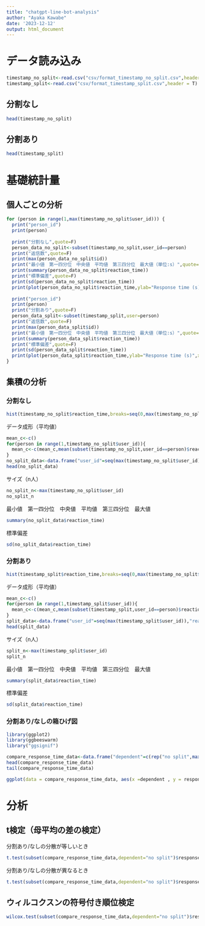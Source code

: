 ---
title: "chatgpt-line-bot-analysis"
author: "Ayaka Kawabe"
date: '2023-12-12'
output: html_document
---

# データ読み込み

```{r}
timestamp_no_split<-read.csv("csv/format_timestamp_no_split.csv",header = T)
timestamp_split<-read.csv("csv/format_timestamp_split.csv",header = T)
```

## 分割なし
```{r}
head(timestamp_no_split)
```
## 分割あり
```{r}
head(timestamp_split)
```

# 基礎統計量

## 個人ごとの分析
```{r}
for (person in range(1,max(timestamp_no_split$user_id))) {
  print("person_id")
  print(person)
  
  print("分割なし",quote=F)
  person_data_no_split<-subset(timestamp_no_split,user_id==person)
  print("返信数",quote=F)
  print(max(person_data_no_split$id))
  print("最小値　第一四分位　中央値　平均値　第三四分位　最大値（単位:s）",quote=F)
  print(summary(person_data_no_split$reaction_time))
  print("標準偏差",quote=F)
  print(sd(person_data_no_split$reaction_time))
  print(plot(person_data_no_split$reaction_time,ylab="Response time (s)",xlab="Thread id",main="Plot of response time without split"))
  
  print("person_id")
  print(person)
  print("分割あり",quote=F)
  person_data_split<-subset(timestamp_split,user=person)
  print("返信数",quote=F)
  print(max(person_data_split$id))
  print("最小値　第一四分位　中央値　平均値　第三四分位　最大値（単位:s）",quote=F)
  print(summary(person_data_split$reaction_time))
  print("標準偏差",quote=F)
  print(sd(person_data_split$reaction_time))
  print(plot(person_data_split$reaction_time,ylab="Response time (s)",xlab="Thread id",main="Plot of response time with split"))
}
```

## 集積の分析

### 分割なし

```{r}
hist(timestamp_no_split$reaction_time,breaks=seq(0,max(timestamp_no_split$reaction_time,timestamp_split$reaction_time)+10,5),xlab="Response Time (s)",main=NULL,col="CornFlowerBlue")
```

データ成形（平均値）
```{r}
mean_c<-c()
for(person in range(1,timestamp_no_split$user_id)){
  mean_c<-c(mean_c,mean(subset(timestamp_no_split,user_id==person)$reaction_time))
}
no_split_data<-data.frame("user_id"=seq(max(timestamp_no_split$user_id)),"reaction_time"=mean_c)
head(no_split_data)
```

サイズ（n人）
```{r}
no_split_n<-max(timestamp_no_split$user_id)
no_split_n
```

最小値　第一四分位　中央値　平均値　第三四分位　最大値
```{r}
summary(no_split_data$reaction_time)
```

標準偏差
```{r}
sd(no_split_data$reaction_time)
```


### 分割あり

```{r}
hist(timestamp_split$reaction_time,breaks=seq(0,max(timestamp_no_split$reaction_time,timestamp_split$reaction_time)+10,5),xlab="Response Time (s)",main=NULL,col="CornFlowerBlue")
```

データ成形（平均値）
```{r}
mean_c<-c()
for(person in range(1,timestamp_split$user_id)){
  mean_c<-c(mean_c,mean(subset(timestamp_split,user_id==person)$reaction_time))
}
split_data<-data.frame("user_id"=seq(max(timestamp_split$user_id)),"reaction_time"=mean_c)
head(split_data)
```

サイズ（n人）
```{r}
split_n<-max(timestamp_split$user_id)
split_n
```

最小値　第一四分位　中央値　平均値　第三四分位　最大値
```{r}
summary(split_data$reaction_time)
```

標準偏差
```{r}
sd(split_data$reaction_time)
```

### 分割あり/なしの箱ひげ図

```{r}
library(ggplot2)
library(ggbeeswarm)
library("ggsignif")
```

```{r}
compare_response_time_data<-data.frame("dependent"=c(rep("no split",max(no_split_data$user_id)),rep("split",max(split_data$user_id))),"response_time"=c(no_split_data$reaction_time,split_data$reaction_time))
head(compare_response_time_data)
tail(compare_response_time_data)
```

```{r}
ggplot(data = compare_response_time_data, aes(x =dependent , y = response_time, fill = dependent)) +stat_boxplot(geom = "errorbar", width = 0.2)+ geom_boxplot(outlier.color = "black")+ylab("Response Time (s)")+ stat_summary(geom = "point", shape = 4,fun = "mean", color = "black",size=2.8)+geom_beeswarm(cex = 1.2,show.legend = FALSE)+geom_signif(comparisons = list(c("no split", "split")),test = "t.test",na.rm = FALSE,map_signif_level = TRUE,y_position =22, col = "red") + theme_minimal()
```

# 分析

## t検定（母平均の差の検定）

分割あり/なしの分散が等しいとき
```{r}
t.test(subset(compare_response_time_data,dependent="no split")$response_time,subset(compare_response_time_data,dependent="split")$response_time,paired = T,alternative = "two.sided",var.equal = T,conf.level = 0.95)
```

分割あり/なしの分散が異なるとき
```{r}
t.test(subset(compare_response_time_data,dependent="no split")$response_time,subset(compare_response_time_data,dependent="split")$response_time,paired = T,alternative = "two.sided",var.equal = F,conf.level = 0.95)
```
## ウィルコクスンの符号付き順位検定

```{r}
wilcox.test(subset(compare_response_time_data,dependent="no split")$response_time,subset(compare_response_time_data,dependent="split")$response_time,paired = T,alternative = "two.sided")
```
